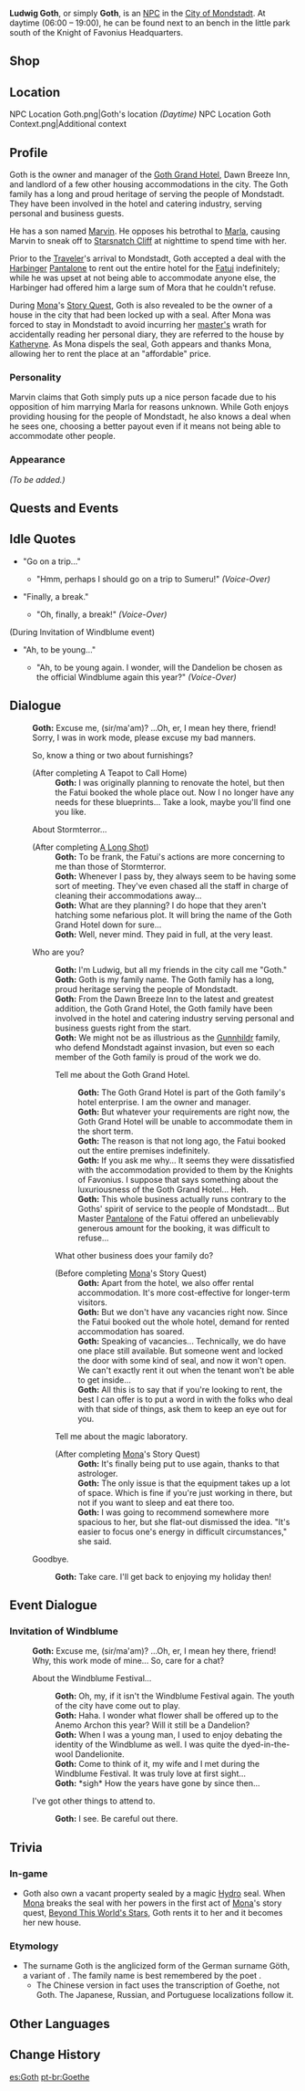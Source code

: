 {{Meta
<!-- REMOVE THIS TEMPLATE AFTER ADDING MISSING INFO -->
|missing_NPC_profile  = yes
}}
{{Character Infobox
|image            = NPC Goth.png
|realname         = Ludwig Goth
|region           = Mondstadt
|title            = Boss, Goth Grand Hotel
|affiliation      = Goth Grand Hotel
|affiliation2     = Dawn Breeze Inn
|type             = NPC
|child            = Marvin
}}
'''Ludwig Goth''', or simply '''Goth''', is an [[NPC]] in the [[City of Mondstadt]]. At daytime (06:00 – 19:00), he can be found next to an bench in the little park south of the Knight of Favonius Headquarters.

==Shop==
{{Shop/Header|total=1|vendor=Goth}}
{{Shop|Deadwood Road Sign|25,000|1|specific=Blueprint: Deadwood Road Sign|total=1|blueprint=1}}
{{Shop|Simple Single-Person Tent|50,000|1|specific=Blueprint: Simple Single-Person Tent|total=1|blueprint=1}}
{{Shop|Lightning Protective Tent|50,000|1|specific=Blueprint: Lightning Protective Tent|total=1|blueprint=1}}
{{Shop|Adventurer Camp|50,000|1|specific=Blueprint: Adventurer Camp|total=1}}
{{Shop/Footer|total=175,000}}

==Location==
<gallery hideaddbutton="true" captionalign="center">
NPC Location Goth.png|Goth's location ''(Daytime)''
NPC Location Goth Context.png|Additional context
</gallery>

==Profile==
Goth is the owner and manager of the [[Goth Grand Hotel]], Dawn Breeze Inn, and landlord of a few other housing accommodations in the city. The Goth family has a long and proud heritage of serving the people of Mondstadt. They have been involved in the hotel and catering industry, serving personal and business guests.

He has a son named [[Marvin]]. He opposes his betrothal to [[Marla]], causing Marvin to sneak off to [[Starsnatch Cliff]] at nighttime to spend time with her.

Prior to the [[Traveler]]'s arrival to Mondstadt, Goth accepted a deal with the [[Eleven Fatui Harbingers|Harbinger]] [[Pantalone]] to rent out the entire hotel for the [[Fatui]] indefinitely; while he was upset at not being able to accommodate anyone else, the Harbinger had offered him a large sum of Mora that he couldn't refuse.

During [[Mona]]'s [[Story Quest]], Goth is also revealed to be the owner of a house in the city that had been locked up with a {{Hydro}} seal. After Mona was forced to stay in Mondstadt to avoid incurring her [[Mona's Master|master's]] wrath for accidentally reading her personal diary, they are referred to the house by [[Katheryne]]. As Mona dispels the seal, Goth appears and thanks Mona, allowing her to rent the place at an "affordable" price.

===Personality===
Marvin claims that Goth simply puts up a nice person facade due to his opposition of him marrying Marla for reasons unknown. While Goth enjoys providing housing for the people of Mondstadt, he also knows a deal when he sees one, choosing a better payout even if it means not being able to accommodate other people.

===Appearance===
''(To be added.)''

==Quests and Events==
{{Quest Appearances}}

==Idle Quotes==
*"Go on a trip..."
**{{A|VO Goth 01.ogg}} "Hmm, perhaps I should go on a trip to Sumeru!" ''(Voice-Over)''
*"Finally, a break."
**{{A|VO Goth 02.ogg}} "Oh, finally, a break!" ''(Voice-Over)''

;(During Invitation of Windblume event)
*"Ah, to be young..."
**{{A|VO Goth 01 (Invitation of Windblume).ogg}} "Ah, to be young again. I wonder, will the Dandelion be chosen as the official Windblume again this year?" ''(Voice-Over)''

==Dialogue==
{{Dialogue start}}
:'''Goth:''' Excuse me, (sir/ma'am)? ...Oh, er, I mean hey there, friend! Sorry, I was in work mode, please excuse my bad manners.
:{{DIcon|Shop}} So, know a thing or two about furnishings?
:;(After completing A Teapot to Call Home)
::'''Goth:''' I was originally planning to renovate the hotel, but then the Fatui booked the whole place out. Now I no longer have any needs for these blueprints... Take a look, maybe you'll find one you like.
:{{DIcon}} About Stormterror...
:;(After completing [[A Long Shot]])
::'''Goth:''' To be frank, the Fatui's actions are more concerning to me than those of Stormterror.
::'''Goth:''' Whenever I pass by, they always seem to be having some sort of meeting. They've even chased all the staff in charge of cleaning their accommodations away...
::'''Goth:''' What are they planning? I do hope that they aren't hatching some nefarious plot. It will bring the name of the Goth Grand Hotel down for sure...
::'''Goth:''' Well, never mind. They paid in full, at the very least.
:{{DIcon}} Who are you?
::'''Goth:''' I'm Ludwig, but all my friends in the city call me "Goth."
::'''Goth:''' Goth is my family name. The Goth family has a long, proud heritage serving the people of Mondstadt.
::'''Goth:''' From the Dawn Breeze Inn to the latest and greatest addition, the Goth Grand Hotel, the Goth family have been involved in the hotel and catering industry serving personal and business guests right from the start.
::'''Goth:''' We might not be as illustrious as the [[Gunnhildr]] family, who defend Mondstadt against invasion, but even so each member of the Goth family is proud of the work we do.
::{{DIcon}} Tell me about the Goth Grand Hotel.
:::'''Goth:''' The Goth Grand Hotel is part of the Goth family's hotel enterprise. I am the owner and manager.
:::'''Goth:'''  But whatever your requirements are right now, the Goth Grand Hotel will be unable to accommodate them in the short term.
:::'''Goth:''' The reason is that not long ago, the Fatui booked out the entire premises indefinitely.
:::'''Goth:''' If you ask me why... It seems they were dissatisfied with the accommodation provided to them by the Knights of Favonius. I suppose that says something about the luxuriousness of the Goth Grand Hotel... Heh.
:::'''Goth:''' This whole business actually runs contrary to the Goths' spirit of service to the people of Mondstadt... But Master [[Pantalone]] of the Fatui offered an unbelievably generous amount for the booking, it was difficult to refuse...
::{{DIcon}} What other business does your family do?
::;(Before completing [[Mona]]'s Story Quest)
:::'''Goth:''' Apart from the hotel, we also offer rental accommodation. It's more cost-effective for longer-term visitors.
:::'''Goth:''' But we don't have any vacancies right now. Since the Fatui booked out the whole hotel, demand for rented accommodation has soared.
:::'''Goth:''' Speaking of vacancies... Technically, we do have one place still available. But someone went and locked the door with some kind of seal, and now it won't open. We can't exactly rent it out when the tenant won't be able to get inside...
:::'''Goth:''' All this is to say that if you're looking to rent, the best I can offer is to put a word in with the folks who deal with that side of things, ask them to keep an eye out for you.
::{{DIcon}} Tell me about the magic laboratory.
::;(After completing [[Mona]]'s Story Quest)
:::'''Goth:''' It's finally being put to use again, thanks to that astrologer.
:::'''Goth:''' The only issue is that the equipment takes up a lot of space. Which is fine if you're just working in there, but not if you want to sleep and eat there too.
:::'''Goth:''' I was going to recommend somewhere more spacious to her, but she flat-out dismissed the idea. "It's easier to focus one's energy in difficult circumstances," she said.
:{{DIcon}} Goodbye.
::'''Goth:''' Take care. I'll get back to enjoying my holiday then!
{{Dialogue end}}

==Event Dialogue==
===Invitation of Windblume===
{{Dialogue start}}
:'''Goth:''' Excuse me, (sir/ma'am)? ...Oh, er, I mean hey there, friend! Why, this work mode of mine... So, care for a chat?
:{{DIcon}} About the Windblume Festival...
::'''Goth:''' Oh, my, if it isn't the Windblume Festival again. The youth of the city have come out to play.
::'''Goth:''' Haha. I wonder what flower shall be offered up to the Anemo Archon this year? Will it still be a Dandelion?
::'''Goth:''' When I was a young man, I used to enjoy debating the identity of the Windblume as well. I was quite the dyed-in-the-wool Dandelionite.
::'''Goth:''' Come to think of it, my wife and I met during the Windblume Festival. It was truly love at first sight...
::'''Goth:''' *sigh* How the years have gone by since then...
:{{DIcon}} I've got other things to attend to.
::'''Goth:''' I see. Be careful out there.
{{Dialogue end}}

==Trivia==
===In-game===
*Goth also own a vacant property sealed by a magic [[Hydro]] seal. When [[Mona]] breaks the seal with her powers in the first act of [[Mona]]'s story quest, [[Beyond This World's Stars]], Goth rents it to her and it becomes her new house.

===Etymology===
* The surname Goth is the anglicized form of the German surname Göth, a variant of {{w|Goethe (surname)|Goethe}}. The family name is best remembered by the poet {{w|Johann Wolfgang von Goethe}}.
** The Chinese version in fact uses the transcription of Goethe, not Goth. The Japanese, Russian, and Portuguese localizations follow it.

==Other Languages==
{{Other Languages
|default_hidden = 1
|en      = Goth
|zhs     = 歌德
|zhs_rm  = Gēdé
|zht     = 歌德
|zht_rm  = Gēdé
<!-- |zh_tl   = Goethe -->
|ja      = ゲーテ
|ja_rm   = Geete
<!-- |ja_tl   = Goethe -->
|ko      = 고트
|ko_rm   = Goteu
<!-- |ko_tl   = Goth -->
|es      = Goth
|fr      = Goth
|ru      = Гёте
<!-- |ru_tl   = Goethe -->
|th      = Goth
|vi      = Goth
|de      = Goth
|id      = Goth
|pt      = Goethe
}}

==Change History==
{{Change History|1.0}}

[[es:Goth]]
[[pt-br:Goethe]]
